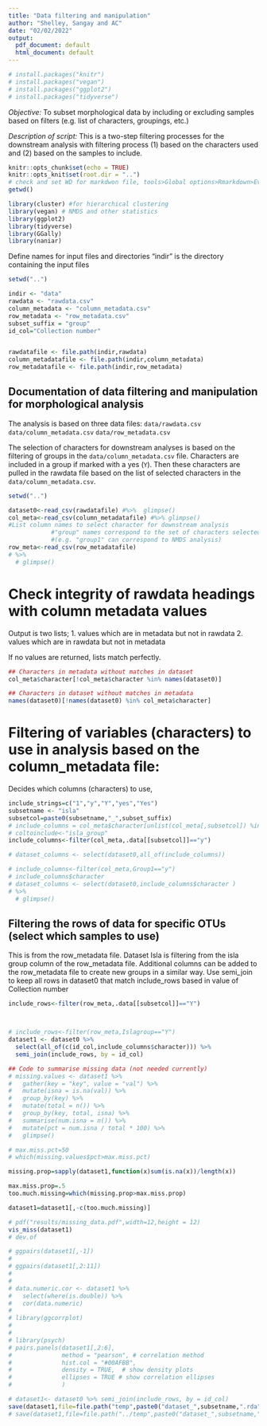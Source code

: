 ```yaml
---
title: "Data filtering and manipulation"
author: "Shelley, Sangay and AC"
date: "02/02/2022"
output:
  pdf_document: default
  html_document: default
---
```

```r
# install.packages("knitr")
# install.packages("vegan")
# install.packages("ggplot2")
# install.packages("tidyverse")
```
*Objective:* To subset morphological data by including or excluding samples based on filters (e.g. list of characters, groupings, etc.)

*Description of script:* This is a two-step filtering processes for the downstream analysis with filtering process (1) based on the characters used and (2) based on the samples to include.

```r
knitr::opts_chunk$set(echo = TRUE)
knitr::opts_knit$set(root.dir = "..")
# check and set WD for markdwon file, tools>Global options>Rmarkdown>Evaluate chunks in directory(project)
getwd()

library(cluster) #for hierarchical clustering
library(vegan) # NMDS and other statistics
library(ggplot2)
library(tidyverse)
library(GGally)
library(naniar)
```
Define names for input files and directories
"indir" is the directory containing the input files
```r

setwd("..")

indir <- "data"
rawdata <- "rawdata.csv"
column_metadata <- "column_metadata.csv"
row_metadata <- "row_metadata.csv"
subset_suffix = "group"
id_col="Collection number"


rawdatafile <- file.path(indir,rawdata)
column_metadatafile <- file.path(indir,column_metadata)
row_metadatafile <- file.path(indir,row_metadata)
```


## Documentation of data filtering and manipulation for morphological analysis

The analysis is based on three data files:
  `data/rawdata.csv`
  `data/column_metadata.csv`
  `data/row_metadata.csv`

The selection of characters for downstream analyses is based on the filtering of groups in the `data/column_metadata.csv` file.
Characters are included in a group if marked with a yes (`Y`). Then these characters are pulled in the rawdata file based on the list of selected characters in the `data/column_metadata.csv`.

```r

setwd("..")

dataset0<-read_csv(rawdatafile) #%>%  glimpse()
col_meta<-read_csv(column_metadatafile) #%>% glimpse() 
#List column names to select character for downstream analysis
            #"group" names correspond to the set of characters selected for a specific analysis
            #(e.g. "group1" can correspond to NMDS analysis)
row_meta<-read_csv(row_metadatafile) 
# %>%
  # glimpse()
```

# Check integrity of rawdata headings with column metadata values
Output is two lists; 
1. values which are in metadata but not in rawdata
2. values which are in rawdata but not in metadata

If no values are returned, lists match perfectly.

```r

## Characters in metadata without matches in dataset
col_meta$character[!col_meta$character %in% names(dataset0)]

## Characters in dataset without matches in metadata
names(dataset0)[!names(dataset0) %in% col_meta$character]
```



# Filtering of variables (characters) to use in analysis based on the column_metadata file:
Decides which columns (characters) to use,  

```r
include_strings=c("1","y","Y","yes","Yes")
subsetname <- "isla"
subsetcol=paste0(subsetname,"_",subset_suffix)
# include_columns = col_meta$character[unlist(col_meta[,subsetcol]) %in% include_strings]
# coltoinclude<-"isla_group"
include_columns<-filter(col_meta,.data[[subsetcol]]=="y")

# dataset_columns <- select(dataset0,all_of(include_columns))

# include_columns<-filter(col_meta,Group1=="y")
# include_columns$character
# dataset_columns <- select(dataset0,include_columns$character )
# %>%
  # glimpse()
```

## Filtering the rows of data for specific OTUs (select which samples to use)

This is from the row_metadata file.
Dataset Isla is filtering from the isla group column of the row_metadata file.
Additional columns can be added to the row_metadata file to create new groups in a similar way.
Use semi_join to keep all rows in dataset0 that match include_rows based in value of Collection number

```r

include_rows<-filter(row_meta,.data[[subsetcol]]=="Y")



# include_rows<-filter(row_meta,Islagroup=="Y")
dataset1 <- dataset0 %>% 
  select(all_of(c(id_col,include_columns$character))) %>% 
  semi_join(include_rows, by = id_col)

## Code to summarise missing data (not needed currently)
# missing.values <- dataset1 %>%
#   gather(key = "key", value = "val") %>%
#   mutate(isna = is.na(val)) %>%
#   group_by(key) %>%
#   mutate(total = n()) %>%
#   group_by(key, total, isna) %>%
#   summarise(num.isna = n()) %>%
#   mutate(pct = num.isna / total * 100) %>%
#   glimpse()

# max.miss.pct=50
# which(missing.values$pct>max.miss.pct)

missing.prop=sapply(dataset1,function(x)sum(is.na(x))/length(x))

max.miss.prop=.5
too.much.missing=which(missing.prop>max.miss.prop)

dataset1=dataset1[,-c(too.much.missing)]

# pdf("results/missing_data.pdf",width=12,height = 12)
vis_miss(dataset1)
# dev.of

# ggpairs(dataset1[,-1])
# 
# ggpairs(dataset1[,2:11])
# 
# 
# data.numeric.cor <- dataset1 %>% 
#   select(where(is.double)) %>% 
#   cor(data.numeric)
# 
# library(ggcorrplot)
# 
# 
# library(psych)
# pairs.panels(dataset1[,2:6], 
#              method = "pearson", # correlation method
#              hist.col = "#00AFBB",
#              density = TRUE,  # show density plots
#              ellipses = TRUE # show correlation ellipses
#              )

# dataset1<- dataset0 %>% semi_join(include_rows, by = id_col)
save(dataset1,file=file.path("temp",paste0("dataset_",subsetname,".rda")))
# save(dataset1,file=file.path("../temp",paste0("dataset_",subsetname,".rda")))
```





















